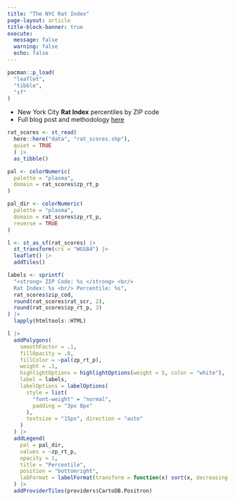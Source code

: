 ```yaml
---
title: "The NYC Rat Index"
page-layout: article
title-block-banner: true
execute: 
  message: false
  warning: false
  echo: false
---
```


```r
pacman::p_load(
  "leaflet",
  "tibble",
  "sf"
)
```

- New York City **Rat Index** percentiles by ZIP code
- Full blog post and methodology [here](https://www.bwilden.com/posts/nyc-rats/)

```r
rat_scores <- st_read(
  here::here("data", "rat_scores.shp"),
  quiet = TRUE
  ) |> 
  as_tibble()

pal <- colorNumeric(
  palette = "plasma",
  domain = rat_scores$zp_rt_p
)

pal_dir <- colorNumeric(
  palette = "plasma",
  domain = rat_scores$zp_rt_p,
  reverse = TRUE
)

l <- st_as_sf(rat_scores) |> 
  st_transform(crs = "WGS84") |> 
  leaflet() |> 
  addTiles()

labels <- sprintf(
  "<strong> ZIP Code: %s </strong> <br/>
  Rat Index: %s <br/> Percentile: %s",
  rat_scores$zip_cod,
  round(rat_scores$rat_scr, 2),
  round(rat_scores$zp_rt_p, 3)
) |>
  lapply(htmltools::HTML)

l |> 
  addPolygons(
    smoothFactor = .1, 
    fillOpacity = .8,
    fillColor = ~pal(zp_rt_p),
    weight = .1,
    highlightOptions = highlightOptions(weight = 5, color = "white"),
    label = labels,
    labelOptions = labelOptions(
      style = list(
        "font-weight" = "normal",
        padding = "3px 8px"
      ),
      textsize = "15px", direction = "auto"
    )
  ) |> 
  addLegend(
    pal = pal_dir,
    values = ~zp_rt_p, 
    opacity = 1,
    title = "Percentile", 
    position = "bottomright",
    labFormat = labelFormat(transform = function(x) sort(x, decreasing = TRUE))
  ) |> 
  addProviderTiles(providers$CartoDB.Positron)
```


